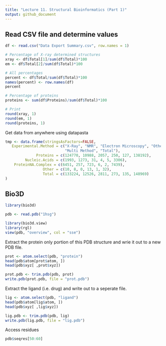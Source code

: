 ```yaml
---
title: "Lecture 11. Structural Bioinformatics (Part 1)"
output: github_document
---
```


## Read CSV file and determine values
```r
df <- read.csv("Data Export Summary.csv", row.names = 1)

# Percentage of X-ray determined structures
xray <- df$Total[1]/sum(df$Total)*100
em <- df$Total[2]/sum(df$Total)*100

# All percentages
percent <- df$Total/sum(df$Total)*100
names(percent) <- row.names(df)
percent

# Percentage of proteins
proteins <- sum(df$Proteins)/sum(df$Total)*100

# Print
round(xray, 1)
round(em, 1)
round(proteins, 1)
```

Get data from anywhere using datapasta
```r
tmp <- data.frame(stringsAsFactors=FALSE,
   Experimental.Method = c("X-Ray", "NMR", "Electron Microscopy", "Other",
                           "Multi Method", "Total"),
              Proteins = c(124770, 10988, 2057, 250, 127, 138192),
         Nucleic.Acids = c(1993, 1273, 31, 4, 5, 3306),
    ProteinNA.Complex = c(6451, 257, 723, 6, 2, 7439),
                 Other = c(10, 8, 0, 13, 1, 32),
                 Total = c(133224, 12526, 2811, 273, 135, 148969)
)
```


## Bio3D
```r
library(bio3d)

```

```r
pdb <- read.pdb("1hsg")
```


```r
library(bio3d.view)
library(rgl)
view(pdb, "overview", col = "sse")
```

Extract the protein only portion of this PDB structure and wrie it out to a new PDB file.

```r
prot <- atom.select(pdb, "protein")
head(pdb$atom[prot$atom, ])
head(pdb$xyz[ ,prot$xyz])

prot.pdb <- trim.pdb(pdb, prot)
write.pdb(prot.pdb, file = "prot.pdb")
```


Extract the ligand (i.e. drug) and write out to a seperate file.
```r
lig <- atom.select(pdb, "ligand")
head(pdb$atom[lig$atom, ])
head(pdb$xyz[ ,lig$xyz])

lig.pdb <- trim.pdb(pdb, lig)
write.pdb(lig.pdb, file = "lig.pdb")
```

Access residues
```r
pdb$seqres[50:60]
```


